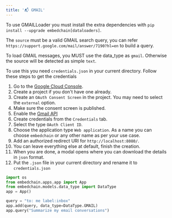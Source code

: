 ```yaml
---
title: '📬 GMAIL'
---
```


To use GMAILLoader you must install the extra dependencies with `pip install --upgrade embedchain[dataloaders]`.

The `source` must be a valid GMAIL search query, you can refer `https://support.google.com/mail/answer/7190?hl=en` to build a query.

To load GMAIL messages, you MUST use the data_type as `gmail`. Otherwise the source will be detected as simple `text`.

To use this you need `credentials.json` in your current directory. Follow these steps to get the credentials

1. Go to the [Google Cloud Console](https://console.cloud.google.com/apis/credentials).
2. Create a project if you don't have one already.
3. Create an `OAuth Consent Screen` in the project. You may need to select the `external` option.
4. Make sure the consent screen is published.
5. Enable the [Gmail API](https://console.cloud.google.com/apis/api/gmail.googleapis.com)
6. Create credentials from the `Credentials` tab.
7. Select the type `OAuth Client ID`.
8. Choose the application type `Web application`. As a name you can choose `embedchain` or any other name as per your use case.
9. Add an authorized redirect URI for `http://localhost:8080/`.
10. You can leave everything else at default, finish the creation.
11. When you are done, a modal opens where you can download the details in `json` format.
12. Put the `.json` file in your current directory and rename it to `credentials.json`

```python
import os
from embedchain.apps.app import App
from embedchain.models.data_type import DataType
app = App()

query = "to: me label:inbox"
app.add(query, data_type=DataType.GMAIL)
app.query("Summarize my email conversations")
```
